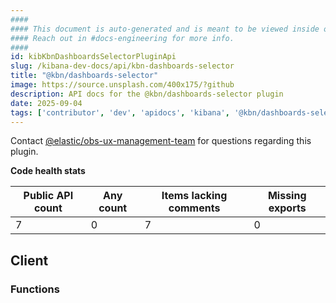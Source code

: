 ```yaml
---
####
#### This document is auto-generated and is meant to be viewed inside our experimental, new docs system.
#### Reach out in #docs-engineering for more info.
####
id: kibKbnDashboardsSelectorPluginApi
slug: /kibana-dev-docs/api/kbn-dashboards-selector
title: "@kbn/dashboards-selector"
image: https://source.unsplash.com/400x175/?github
description: API docs for the @kbn/dashboards-selector plugin
date: 2025-09-04
tags: ['contributor', 'dev', 'apidocs', 'kibana', '@kbn/dashboards-selector']
---
```




Contact [@elastic/obs-ux-management-team](https://github.com/orgs/elastic/teams/obs-ux-management-team) for questions regarding this plugin.

**Code health stats**

| Public API count  | Any count | Items lacking comments | Missing exports |
|-------------------|-----------|------------------------|-----------------|
| 7 | 0 | 7 | 0 |

## Client

### Functions
<DocDefinitionList data={kbnDashboardsSelectorObj.client.functions}/>

